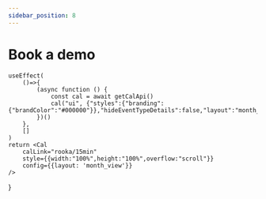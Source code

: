 ```yaml
---
sidebar_position: 8
---
```


# Book a demo

    useEffect(
        ()=>{
            (async function () {
                const cal = await getCalApi()
                cal("ui", {"styles":{"branding":{"brandColor":"#000000"}},"hideEventTypeDetails":false,"layout":"month_view"})
            })()
        },
        []
    )
    return <Cal
        calLink="rooka/15min"
        style={{width:"100%",height:"100%",overflow:"scroll"}}
        config={{layout: 'month_view'}}
    />
}
